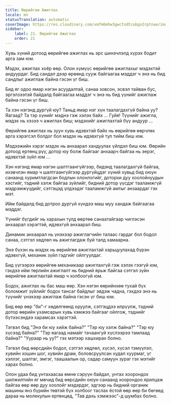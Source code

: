 ```yaml
---
title: Өөрийгөө Ажиглах
locale: mn
statusTranslation: automatic
coverImage: https://res.cloudinary.com/xmfm6mhw3gwctndtcubgx2rptnae/image/upload/v1740468922/small_cover_tratado_de_psicologia_revolucionaria_a4c0dca4e0.webp
sidebar:
    label: 21. Өөрийгөө Ажиглах
    order: 21
---
```

Хувь хүний дотоод өөрийгөө ажиглах нь эрс шинэчлэлд хүрэх бодит арга зам юм.

Мэдэх, ажиглах хоёр өөр. Олон хүмүүс өөрийгөө ажиглахыг мэдэхтэй андуурдаг. Бид сандал дээр өрөөнд сууж байгаагаа мэддэг ч энэ нь бид сандлыг ажиглаж байна гэсэн үг биш.

Бид яг одоо ямар нэгэн асуудалтай, санаа зовсон, эсвэл тайван бус, эргэлзээтэй байдалд байгаагаа мэддэг ч энэ нь бид үүнийг ажиглаж байна гэсэн үг биш.

Та хэн нэгэнд дургүй юу? Таньд ямар нэг хүн таалагдахгүй байна уу? Яагаад? Та тэр хүнийг мэднэ гэж хэлэх байх ... Гуйя! Түүнийг ажигла, мэдэх нь хэзээ ч ажиглах биш; мэдэхийг ажиглахтай бүү андуур ...

Өөрийгөө ажиглах нь зуун хувь идэвхтэй байх нь өөрийгөө өөрчлөх арга хэрэгсэл болдог бол мэдэх нь идэвхгүй тул тийм биш юм.

Мэдээжийн хэрэг мэдэх нь анхаарал хандуулах үйлдэл биш юм. Өөрийн дотоод ертөнц рүү, дотор юу болж байгааг анхаарч байгаа нь эерэг, идэвхтэй зүйл юм ...

Хэн нэгэнд ямар нэгэн шалтгаангүйгээр, бидэнд таалагдахгүй байгаа, ихэвчлэн ямар ч шалтгаангүйгээр дургүйцдэг хүний ​​хувьд бид оюун санаанд хуримтлагдсан бодлын олонлогийг, доторхи дуу хоолойнуудын хэсгийг, тэдний хэлж байгаа зүйлийг, бидний дотор үүсдэг тааламжгүй мэдрэмжүүдийг, сэтгэцэд үлдээдэг тааламжгүй амтыг анзаардаг гэх мэт.

Ийм байдалд бид дотроо дургүй хүндээ маш муу хандаж байгаагаа мэддэг.

Үүнийг бүгдийг нь харахын тулд өөртөө санаатайгаар чиглэсэн анхаарал хэрэгтэй, идэвхгүй анхаарал биш.

Динамик анхаарал нь үнэхээр ажиглагчийн талаас гардаг бол бодол санаа, сэтгэл хөдлөл нь ажиглагдаж буй талд хамаарна.

Энэ бүхэн нь мэдэх нь өөрийгөө ажиглахтай харьцуулахад бүрэн идэвхгүй, механик зүйл гэдгийг ойлгуулдаг.

Бид үүгээрээ өөрийгөө механикаар ажиглахгүй гэж хэлэх гээгүй юм, гэхдээ ийм төрлийн ажиглалт нь бидний ярьж байгаа сэтгэл зүйн өөрийгөө ажиглахтай ямар ч холбоогүй юм.

Бодох, ажиглах нь бас маш өөр. Хэн нэгэн өөрийнхөө тухай бүх боломжит зүйлийг бодох тансаг байдлыг эвдэж чадна, гэхдээ энэ нь түүнийг үнэхээр ажиглаж байна гэсэн үг биш юм.

Бид өөр өөр "би"-г хөдөлгөөнд оруулж, сэтгэцдээ илрүүлж, тэдний дотор өөрийн ухамсарын хувь хэмжээ байгааг ойлгож, тэднийг бүтээсэндээ харамсах хэрэгтэй.

Тэгвэл бид "Энэ би юу хийж байна?" "Тэр юу хэлж байна?" "Тэр юу хүсээд байна?" "Тэр яагаад намайг тачаангуй хүслээрээ тамлаад байна?" "Уураар нь уу?" гэх мэтээр хашхирах болно.

Тэгвэл бид өөрсдийн бодол, сэтгэл хөдлөл, хүсэл, хүсэл тэмүүлэл, хувийн хошин шог, хувийн драм, боловсруулсан худал хуурмаг, үг хэллэг, шалтаг, эмгэг, таашаалын ор, садар самуун зураг гэх мэтийг харах болно.

Олон удаа бид унтахаасаа өмнө сэрүүн байдал, унтах хоорондох шилжилтийн яг мөчид бид өөрсдийн оюун санаанд хоорондоо ярилцаж байгаа өөр өөр дуу хоолойг мэдэрдэг, эдгээр нь бидний органик машины янз бүрийн төвтэй бүх холбоог таслах ёстой өөр өөр би бөгөөд дараа нь молекулын ертөнцөд, "Тав дахь хэмжээс"-д шумбах болно.


